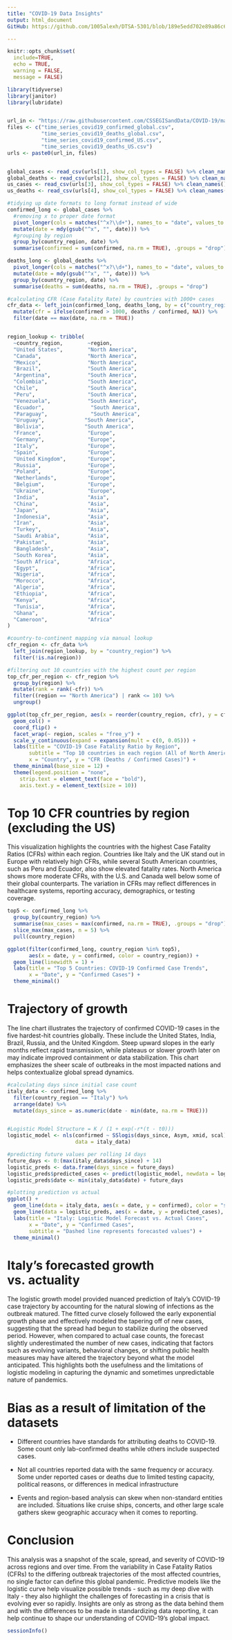 ```yaml
---
title: "COVID-19 Data Insights"
output: html_document
GitHub: https://github.com/1005alexh/DTSA-5301/blob/189e5edd702e89a86c6695d4b7ffce20e046a779/covid%20analysis.Rmd 

---
```


```r
knitr::opts_chunk$set(
  include=TRUE,
  echo = TRUE,
  warning = FALSE,
  message = FALSE)
```

```r


library(tidyverse)
library(janitor)
library(lubridate)


url_in <- "https://raw.githubusercontent.com/CSSEGISandData/COVID-19/master/csse_covid_19_data/csse_covid_19_time_series/"
files <- c("time_series_covid19_confirmed_global.csv", 
           "time_series_covid19_deaths_global.csv",
           "time_series_covid19_confirmed_US.csv",  
           "time_series_covid19_deaths_US.csv")
urls <- paste0(url_in, files)


global_cases <- read_csv(urls[1], show_col_types = FALSE) %>% clean_names()
global_deaths <- read_csv(urls[2], show_col_types = FALSE) %>% clean_names()
us_cases <- read_csv(urls[3], show_col_types = FALSE) %>% clean_names()
us_deaths <- read_csv(urls[4], show_col_types = FALSE) %>% clean_names() 
```

```r
#tidying up date formats to long format instead of wide
confirmed_long <- global_cases %>%
  #removing x to proper date format
  pivot_longer(cols = matches("^x?\\d+"), names_to = "date", values_to = "confirmed") %>%
  mutate(date = mdy(gsub("^x", "", date))) %>%
  #grouping by region
  group_by(country_region, date) %>%
  summarise(confirmed = sum(confirmed, na.rm = TRUE), .groups = "drop")

deaths_long <- global_deaths %>%
  pivot_longer(cols = matches("^x?\\d+"), names_to = "date", values_to = "deaths") %>%
  mutate(date = mdy(gsub("^x", "", date))) %>%
  group_by(country_region, date) %>%
  summarise(deaths = sum(deaths, na.rm = TRUE), .groups = "drop")


```

```r

#calculating CFR (Case Fatality Rate) by countries with 1000+ cases
cfr_data <- left_join(confirmed_long, deaths_long, by = c("country_region", "date")) %>%
  mutate(cfr = ifelse(confirmed > 1000, deaths / confirmed, NA)) %>%
  filter(date == max(date, na.rm = TRUE))


region_lookup <- tribble(
  ~country_region,        ~region,
  "United States",        "North America",
  "Canada",               "North America",
  "Mexico",               "North America",
  "Brazil",               "South America",
  "Argentina",            "South America",
  "Colombia",             "South America",
  "Chile",                "South America",
  "Peru",                 "South America",
  "Venezuela",            "South America",
  "Ecuador",               "South America",
  "Paraguay",              "South America",
  "Uruguay",             "South America",
  "Bolivia",             "South America",
  "France",               "Europe",
  "Germany",              "Europe",
  "Italy",                "Europe",
  "Spain",                "Europe",
  "United Kingdom",       "Europe",
  "Russia",               "Europe",
  "Poland",               "Europe",
  "Netherlands",          "Europe",
  "Belgium",              "Europe",
  "Ukraine",              "Europe",
  "India",                "Asia",
  "China",                "Asia",
  "Japan",                "Asia",
  "Indonesia",            "Asia",
  "Iran",                 "Asia",
  "Turkey",               "Asia",
  "Saudi Arabia",         "Asia",
  "Pakistan",             "Asia",
  "Bangladesh",           "Asia",
  "South Korea",          "Asia",
  "South Africa",         "Africa",
  "Egypt",                "Africa",
  "Nigeria",              "Africa",
  "Morocco",              "Africa",
  "Algeria",              "Africa",
  "Ethiopia",             "Africa",
  "Kenya",                "Africa",
  "Tunisia",              "Africa",
  "Ghana",                "Africa",
  "Cameroon",             "Africa"
)

#country-to-continent mapping via manual lookup
cfr_region <- cfr_data %>%
  left_join(region_lookup, by = "country_region") %>%
  filter(!is.na(region))

#filtering out 10 countries with the highest count per region
top_cfr_per_region <- cfr_region %>%
  group_by(region) %>%
  mutate(rank = rank(-cfr)) %>%
  filter((region == "North America") | rank <= 10) %>%
  ungroup()

ggplot(top_cfr_per_region, aes(x = reorder(country_region, cfr), y = cfr, fill = region)) +
  geom_col() +
  coord_flip() +
  facet_wrap(~ region, scales = "free_y") +
  scale_y_continuous(expand = expansion(mult = c(0, 0.05))) +  
  labs(title = "COVID-19 Case Fatality Ratio by Region",
       subtitle = "Top 10 countries in each region (All of North America shown)",
       x = "Country", y = "CFR (Deaths / Confirmed Cases)") +
  theme_minimal(base_size = 12) +
  theme(legend.position = "none", 
    strip.text = element_text(face = "bold"),
    axis.text.y = element_text(size = 10))
```

# Top 10 CFR countries by region (excluding the US)

This visualization highlights the countries with the highest Case Fatality Ratios (CFRs) within each region. Countries like Italy and the UK stand out in Europe with relatively high CFRs, while several South American countries, such as Peru and Ecuador, also show elevated fatality rates. North America shows more moderate CFRs, with the U.S. and Canada well below some of their global counterparts. The variation in CFRs may reflect differences in healthcare systems, reporting accuracy, demographics, or testing coverage.

```r
top5 <- confirmed_long %>%
  group_by(country_region) %>%
  summarise(max_cases = max(confirmed, na.rm = TRUE), .groups = "drop") %>%
  slice_max(max_cases, n = 5) %>%
  pull(country_region)

ggplot(filter(confirmed_long, country_region %in% top5),
       aes(x = date, y = confirmed, color = country_region)) +
  geom_line(linewidth = 1) +
  labs(title = "Top 5 Countries: COVID-19 Confirmed Case Trends",
       x = "Date", y = "Confirmed Cases") +
  theme_minimal()

```

# Trajectory of growth

The line chart illustrates the trajectory of confirmed COVID-19 cases in the five hardest-hit countries globally. These include the United States, India, Brazil, Russia, and the United Kingdom. Steep upward slopes in the early months reflect rapid transmission, while plateaus or slower growth later on may indicate improved containment or data stabilization. This chart emphasizes the sheer scale of outbreaks in the most impacted nations and helps contextualize global spread dynamics.

```r
#calculating days since initial case count
italy_data <- confirmed_long %>%
  filter(country_region == "Italy") %>%
  arrange(date) %>%
  mutate(days_since = as.numeric(date - min(date, na.rm = TRUE)))


#Logistic Model Structure = K / (1 + exp(-r*(t - t0)))
logistic_model <- nls(confirmed ~ SSlogis(days_since, Asym, xmid, scal),
                      data = italy_data)

#predicting future values per rolling 14 days
future_days <- 0:(max(italy_data$days_since) + 14)
logistic_preds <- data.frame(days_since = future_days)
logistic_preds$predicted_cases <- predict(logistic_model, newdata = logistic_preds)
logistic_preds$date <- min(italy_data$date) + future_days

#plotting prediction vs actual
ggplot() +
  geom_line(data = italy_data, aes(x = date, y = confirmed), color = "steelblue", linewidth = 1) +
  geom_line(data = logistic_preds, aes(x = date, y = predicted_cases), color = "darkgreen", linetype = "dashed", linewidth = 1) +
  labs(title = "Italy: Logistic Model Forecast vs. Actual Cases",
       x = "Date", y = "Confirmed Cases",
       subtitle = "Dashed line represents forecasted values") +
  theme_minimal()
```

# Italy's forecasted growth vs. actuality

The logistic growth model provided nuanced prediction of Italy’s COVID-19 case trajectory by accounting for the natural slowing of infections as the outbreak matured. The fitted curve closely followed the early exponential growth phase and effectively modeled the tapering off of new cases, suggesting that the spread had begun to stabilize during the observed period. However, when compared to actual case counts, the forecast slightly underestimated the number of new cases, indicating that factors such as evolving variants, behavioral changes, or shifting public health measures may have altered the trajectory beyond what the model anticipated. This highlights both the usefulness and the limitations of logistic modeling in capturing the dynamic and sometimes unpredictable nature of pandemics.

# Bias as a result of limitation of the datasets

-   Different countries have standards for attributing deaths to COVID-19. Some count only lab-confirmed deaths while others include suspected cases.

-   Not all countries reported data with the same frequency or accuracy. Some under reported cases or deaths due to limited testing capacity, political reasons, or differences in medical infrastructure

-   Events and region-based analysis can skew when non-standard entities are included. Situations like cruise ships, concerts, and other large scale gathers skew geographic accuracy when it comes to reporting.

# Conclusion
This analysis was a snapshot of the scale, spread, and severity of COVID-19 across regions and over time. From the variability in Case Fatality Ratios (CFRs) to the differing outbreak trajectories of the most affected countries, no single factor can define this global pandemic. Predictive models like the logistic curve help visualize possible trends - such as my deep dive with Italy - they also highlight the challenges of forecasting in a crisis that is evolving ever so rapidly. Insights are only as strong as the data behind them and with the differences to be made in standardizing data reporting, it can help continue to shape our understanding of COVID-19’s global impact.

```r
sessionInfo()

```
